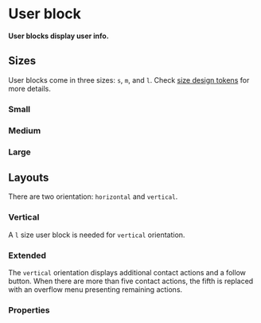# User block <ReactStabilityFlag status="unstable" />

**User blocks display user info.**

## Sizes

User blocks come in three sizes: `s`, `m`, and `l`.
Check [size design tokens](/product/design-tokens/size) for more details.

### Small

<DemoBlock demo="size-s" withThemeSwitcher />

### Medium

<DemoBlock demo="size-m" withThemeSwitcher />

### Large

<DemoBlock demo="size-l" withThemeSwitcher />

## Layouts

There are two orientation: `horizontal` and `vertical`.

### Vertical

A `l` size user block is needed for `vertical` orientation.

<DemoBlock demo="vertical" withThemeSwitcher />

### Extended

The `vertical` orientation displays additional contact actions and a follow button.
When there are more than five contact actions, the fifth is replaced with an overflow menu presenting remaining actions.

<DemoBlock demo="extended" withThemeSwitcher />

### Properties

<PropTable component="UserBlock" />
